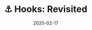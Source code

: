---
title: "⚓️ Hooks: Revisited"
date: "2020-02-17"
published: false
tags:
  - "react"
  - "hooks"
  - "javascript"
heroLink: "https://unsplash.com/@tata186"
attachments:
  - "./01-hooks.jpg"
---
